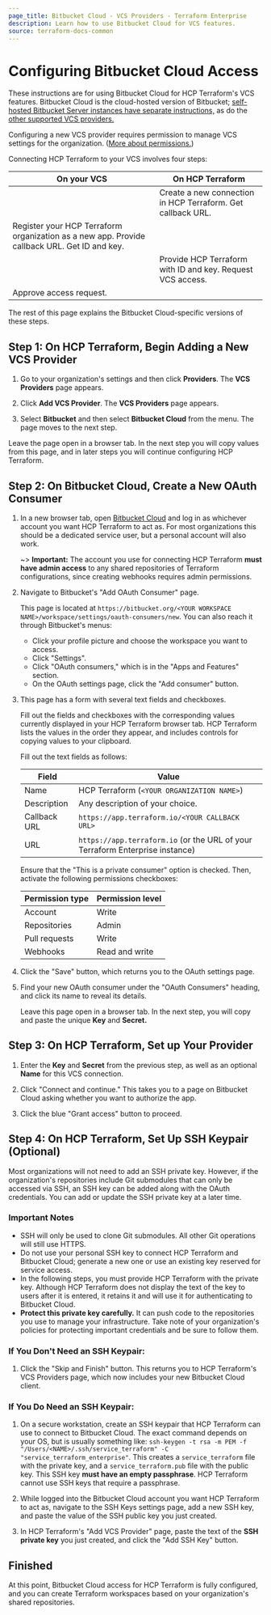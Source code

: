 ```yaml
---
page_title: Bitbucket Cloud - VCS Providers - Terraform Enterprise
description: Learn how to use Bitbucket Cloud for VCS features.
source: terraform-docs-common
---
```


# Configuring Bitbucket Cloud Access

These instructions are for using Bitbucket Cloud for HCP Terraform's VCS features. Bitbucket Cloud is the cloud-hosted version of Bitbucket; [self-hosted Bitbucket Server instances have separate instructions,](/terraform/enterprise/vcs/bitbucket-server) as do the [other supported VCS providers.](/terraform/enterprise/vcs)

Configuring a new VCS provider requires permission to manage VCS settings for the organization. ([More about permissions.](/terraform/enterprise/users-teams-organizations/permissions))

[permissions-citation]: #intentionally-unused---keep-for-maintainers

Connecting HCP Terraform to your VCS involves four steps:

| On your VCS                                                                                    | On HCP Terraform                                            |
| ---------------------------------------------------------------------------------------------- | ------------------------------------------------------------- |
|                                                                                                | Create a new connection in HCP Terraform. Get callback URL. |
| Register your HCP Terraform organization as a new app. Provide callback URL. Get ID and key. |                                                               |
|                                                                                                | Provide HCP Terraform with ID and key. Request VCS access.  |
| Approve access request.                                                                        |                                                               |

The rest of this page explains the Bitbucket Cloud-specific versions of these steps.

## Step 1: On HCP Terraform, Begin Adding a New VCS Provider

1.  Go to your organization's settings and then click **Providers**. The **VCS Providers** page appears.

2.  Click **Add VCS Provider**. The **VCS Providers** page appears.

3.  Select **Bitbucket** and then select **Bitbucket Cloud** from the menu. The page moves to the next step.

Leave the page open in a browser tab. In the next step you will copy values from this page, and in later steps you will continue configuring HCP Terraform.

## Step 2: On Bitbucket Cloud, Create a New OAuth Consumer

1.  In a new browser tab, open [Bitbucket Cloud](https://bitbucket.org) and log in as whichever account you want HCP Terraform to act as. For most organizations this should be a dedicated service user, but a personal account will also work.

    ~> **Important:** The account you use for connecting HCP Terraform **must have admin access** to any shared repositories of Terraform configurations, since creating webhooks requires admin permissions.

2.  Navigate to Bitbucket's "Add OAuth Consumer" page.

    This page is located at `https://bitbucket.org/<YOUR WORKSPACE NAME>/workspace/settings/oauth-consumers/new`. You can also reach it through Bitbucket's menus:

    -   Click your profile picture and choose the workspace you want to access.
    -   Click "Settings".
    -   Click "OAuth consumers," which is in the "Apps and Features" section.
    -   On the OAuth settings page, click the "Add consumer" button.

3.  This page has a form with several text fields and checkboxes.

    Fill out the fields and checkboxes with the corresponding values currently displayed in your HCP Terraform browser tab. HCP Terraform lists the values in the order they appear, and includes controls for copying values to your clipboard.

    Fill out the text fields as follows:

    | Field        | Value                                                                         |
    | ------------ | ----------------------------------------------------------------------------- |
    | Name         | HCP Terraform (`<YOUR ORGANIZATION NAME>`)                                  |
    | Description  | Any description of your choice.                                               |
    | Callback URL | `https://app.terraform.io/<YOUR CALLBACK URL>`                                |
    | URL          | `https://app.terraform.io` (or the URL of your Terraform Enterprise instance) |

    Ensure that the "This is a private consumer" option is checked. Then, activate the following permissions checkboxes:

    | Permission type | Permission level |
    | --------------- | ---------------- |
    | Account         | Write            |
    | Repositories    | Admin            |
    | Pull requests   | Write            |
    | Webhooks        | Read and write   |

4.  Click the "Save" button, which returns you to the OAuth settings page.

5.  Find your new OAuth consumer under the "OAuth Consumers" heading, and click its name to reveal its details.

    Leave this page open in a browser tab. In the next step, you will copy and paste the unique **Key** and **Secret.**

## Step 3: On HCP Terraform, Set up Your Provider

1.  Enter the **Key** and **Secret** from the previous step, as well as an optional **Name** for this VCS connection.

2.  Click "Connect and continue." This takes you to a page on Bitbucket Cloud asking whether you want to authorize the app.

3.  Click the blue "Grant access" button to proceed.

## Step 4: On HCP Terraform, Set Up SSH Keypair (Optional)

Most organizations will not need to add an SSH private key. However, if the organization's repositories include Git submodules that can only be accessed via SSH, an SSH key can be added along with the OAuth credentials. You can add or update the SSH private key at a later time.

### Important Notes

-   SSH will only be used to clone Git submodules. All other Git operations will still use HTTPS.
-   Do not use your personal SSH key to connect HCP Terraform and Bitbucket Cloud; generate a new one or use an existing key reserved for service access.
-   In the following steps, you must provide HCP Terraform with the private key. Although HCP Terraform does not display the text of the key to users after it is entered, it retains it and will use it for authenticating to Bitbucket Cloud.
-   **Protect this private key carefully.** It can push code to the repositories you use to manage your infrastructure. Take note of your organization's policies for protecting important credentials and be sure to follow them.

### If You Don't Need an SSH Keypair:

1.  Click the "Skip and Finish" button. This returns you to HCP Terraform's VCS Providers page, which now includes your new Bitbucket Cloud client.

### If You Do Need an SSH Keypair:

1.  On a secure workstation, create an SSH keypair that HCP Terraform can use to connect to Bitbucket Cloud. The exact command depends on your OS, but is usually something like:
    `ssh-keygen -t rsa -m PEM -f "/Users/<NAME>/.ssh/service_terraform" -C "service_terraform_enterprise"`.
    This creates a `service_terraform` file with the private key, and a `service_terraform.pub` file with the public key. This SSH key **must have an empty passphrase**. HCP Terraform cannot use SSH keys that require a passphrase.

2.  While logged into the Bitbucket Cloud account you want HCP Terraform to act as, navigate to the SSH Keys settings page, add a new SSH key, and paste the value of the SSH public key you just created.

3.  In HCP Terraform's "Add VCS Provider" page, paste the text of the **SSH private key** you just created, and click the "Add SSH Key" button.

## Finished

At this point, Bitbucket Cloud access for HCP Terraform is fully configured, and you can create Terraform workspaces based on your organization's shared repositories.
